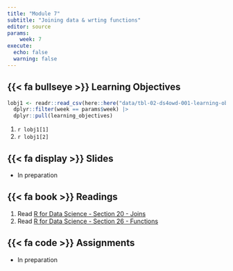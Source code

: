 ```yaml
---
title: "Module 7"
subtitle: "Joining data & wrting functions"
editor: source
params:
    week: 7
execute: 
  echo: false
  warning: false
---
```


## {{< fa bullseye >}} Learning Objectives

```r

lobj1 <- readr::read_csv(here::here("data/tbl-02-ds4owd-001-learning-objectives.csv")) |> 
  dplyr::filter(week == params$week) |>
  dplyr::pull(learning_objectives)

```

1. `r lobj1[1]`
2. `r lobj1[2]`

## {{< fa display >}} Slides

- In preparation

## {{< fa book >}} Readings

1. Read [R for Data Science - Section 20 - Joins](https://r4ds.hadley.nz/joins)
2. Read [R for Data Science - Section 26 - Functions](https://r4ds.hadley.nz/functions)

## {{< fa code >}} Assignments

- In preparation
 
